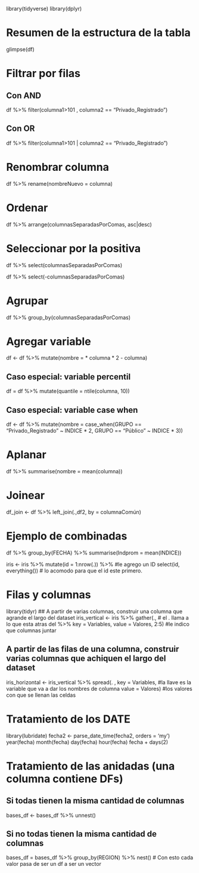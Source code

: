 library(tidyverse)
library(dplyr)

# Resumen de la estructura de la tabla
glimpse(df)

# Filtrar por filas
## Con AND
df %>% 
  filter(columna1>101 , columna2 == "Privado_Registrado")

## Con OR
df %>% 
  filter(columna1>101 | columna2 == "Privado_Registrado")

# Renombrar columna
df %>% 
  rename(nombreNuevo = columna)
  
# Ordenar
df %>% 
  arrange(columnasSeparadasPorComas, asc|desc)
  
# Seleccionar por la positiva
df %>% 
  select(columnasSeparadasPorComas)
  
df %>% 
  select(-columnasSeparadasPorComas)

# Agrupar
df %>% 
  group_by(columnasSeparadasPorComas)

# Agregar variable
df <- df %>% 
  mutate(nombre = * columna * 2 - columna)
  
## Caso especial: variable percentil
df = df %>% 
     mutate(quantile = ntile(columna, 10))
  
## Caso especial: variable case when
df <- df %>% 
  mutate(nombre = case_when(GRUPO == "Privado_Registrado" ~ INDICE * 2,
                            GRUPO == "Público" ~ INDICE * 3))

# Aplanar
df %>% 
  summarise(nombre = mean(columna))
  
# Joinear
df_join <- df %>% 
  left_join(.,df2, by = columnaComún)
  
# Ejemplo de combinadas
df %>% 
  group_by(FECHA) %>%
  summarise(Indprom = mean(INDICE))
  
iris <- iris %>% 
  mutate(id = 1:nrow(.)) %>%  #le agrego un ID
  select(id, everything()) # lo acomodo para que el id este primero. 

# Filas y columnas
library(tidyr)
## A partir de varias columnas, construir una columna que agrande el largo del dataset 
iris_vertical <- iris %>% gather(., # el . llama a lo que esta atras del %>% 
                                 key   = Variables,
                                 value = Valores,
                                 2:5) #le indico que columnas juntar

## A partir de las filas de una columna, construir varias columnas que achiquen el largo del dataset
iris_horizontal <- iris_vertical %>%
  spread(. ,
         key   = Variables, #la llave es la variable que va a dar los nombres de columna
         value = Valores) #los valores con que se llenan las celdas
 
# Tratamiento de los DATE
library(lubridate)
fecha2 <- parse_date_time(fecha2, orders = 'my')
year(fecha)
month(fecha)
day(fecha)
hour(fecha)
fecha + days(2)

# Tratamiento de las anidadas (una columna contiene DFs)
## Si todas tienen la misma cantidad de columnas
bases_df <- bases_df %>% unnest()

## Si no todas tienen la misma cantidad de columnas
bases_df = bases_df %>% 
              group_by(REGION) %>% 
              nest() # Con esto cada valor pasa de ser un df a ser un vector

